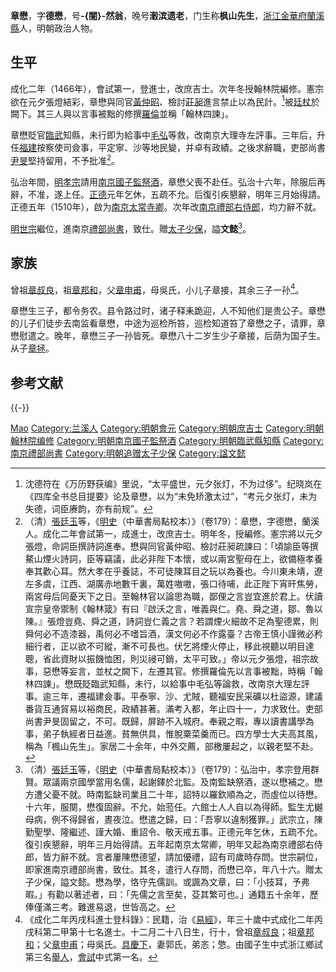 {{明清人物信息框
| 姓名 = 章懋
| 原名 =
| 圖片名稱= 
| 圖片大小 =
| 圖片說明 = 
| 最高職務 = 南京禮部右侍郎
| 國家 = 大明 
| 爵位 =
| 籍貫 = [[浙江|浙江]][[金華府|金華府]][[蘭溪縣|蘭溪縣]]
| 族裔 = 
| 字號 = 字德懋
| 諡號 = 文懿
| 出生日期 = 正统二年（1437年）
| 出生地點 =
| 逝世日期 = 嘉靖元年（1522年）
| 逝世地點 =
| 墓葬 =
| 配偶 = 郭氏
| 親屬 = 
| 出身 =
* 成化二年丙戌科進士出身
| 經歷 =
| 著作 =  
}}
'''章懋'''{{BD|1437年||1522年||Zhang章}}，字'''德懋'''，号'''-{闇}-然翁'''，晚号'''瀔滨遗老'''，门生称'''枫山先生'''，[[浙江|浙江]][[金華府|金華府]][[蘭溪縣|蘭溪縣]]人，明朝政治人物。

==生平==
成化二年（1466年），會試第一，登進士，改庶吉士。次年冬授翰林院編修。憲宗欲在元夕張燈結彩，章懋與同官[[黃仲昭|黃仲昭]]、檢討[[莊昶|莊昶]]進言禁止以為民計。<ref>沈德符在《万历野获编》里说，“太平盛世，元夕张灯，不为过侈”。纪晓岚在《四库全书总目提要》论及章懋，以为“未免矫激太过”，“考元夕张灯，未为失德，词臣赓韵，亦有前规”。</ref>被[[廷杖|廷杖]]於闕下。其三人與以言事被黜的修撰[[羅倫_(明朝)|羅倫]]並稱「翰林四諫」。

章懋貶官[[臨武|臨武]]知縣，未行即为給事中[[毛弘|毛弘]]等救，改南京大理寺左評事。三年后，升任[[福建|福建]]按察使司僉事，平定寧、沙等地民變，并卓有政績。之後求辭職，吏部尚書[[尹旻|尹旻]]堅持留用，不予批准<ref>（清）[[張廷玉|張廷玉]]等，《[[明史|明史]]（中華書局點校本）》（卷179）：章懋，字德懋，蘭溪人。成化二年會試第一，成進士，改庶吉士。明年冬，授編修。憲宗將以元夕張燈，命詞臣撰詩詞進奉。懋與同官黃仲昭、檢討莊昶疏諫曰：「頃諭臣等撰鰲山煙火詩詞，臣等竊議，此必非陛下本懷，或以兩宮聖母在上，欲備極孝養奉其歡心耳。然大孝在乎養誌，不可徒陳耳目之玩以為養也。今川東未靖，遼左多虞，江西、湖廣赤地數千裏，萬姓嗷嗷，張口待哺，此正陛下宵旰焦勞，兩宮母后同憂天下之日。至翰林官以論思為職，鄙俚之言豈宜進於君上。伏讀宣宗皇帝禦制《翰林箴》有曰『啟沃之言，唯義與仁。堯、舜之道，鄒、魯以陳。』張燈豈堯、舜之道，詩詞豈仁義之言？若謂煙火細故不足為聖德累，則舜何必不造漆器，禹何必不嗜旨酒，漢文何必不作露臺？古帝王慎小謹微必矜細行者，正以欲不可縱，漸不可長也。伏乞將煙火停止，移此視聽以明目達聰，省此資財以振饑恤困，則災祲可銷，太平可致。」帝以元夕張燈，祖宗故事，惡懋等妄言，並杖之闕下，左遷其官。修撰羅倫先以言事被黜，時稱「翰林四諫」。懋既貶臨武知縣，未行，以給事中毛弘等論救，改南京大理左評事。逾三年，遷福建僉事。平泰寧、沙、尤賊，聽福安民采礦以杜盜源，建議番貨互通貿易以裕商民，政績甚著。滿考入都，年止四十一，力求致仕。吏部尚書尹旻固留之，不可。既歸，屏跡不入城府。奉親之暇，專以讀書講學為事，弟子執經者日益進。貧無供具，惟脫粟菜羹而已。四方學士大夫高其風，稱為「楓山先生」。家居二十余年，中外交薦，部檄屢起之，以親老堅不赴。</ref>。

弘治年間，[[明孝宗|明孝宗]]請用[[南京|南京]][[國子監祭酒|國子監祭酒]]，章懋父喪不赴任。弘治十六年，除服后再辭，不准，遂上任。[[正德_(明朝)|正德]]元年乞休，五疏不允。后復引疾懇辭，明年三月始得請。正德五年（1510年），啟为[[南京|南京]][[太常寺卿|太常寺卿]]。次年改[[南京|南京]][[禮部右侍郎|禮部右侍郎]]，均力辭不就。

[[明世宗|明世宗]]繼位，進南京[[禮部尚書|禮部尚書]]，致仕。贈[[太子少保|太子少保]]，謚'''文懿'''<ref>（清）[[張廷玉|張廷玉]]等，《[[明史|明史]]（中華書局點校本）》（卷179）：弘治中，孝宗登用群賢。眾議兩京國學當用名儒，起謝鐸於北監。及南監缺祭酒，遂以懋補之。懋方遭父憂不就。時南監缺司業且二十年，詔特以羅欽順為之，而虛位以待懋。十六年，服闋，懋復固辭。不允，始蒞任。六館士人人自以為得師。監生尤樾母病，例不得歸省，晝夜泣。懋遣之歸，曰：「吾寧以違制獲罪。」武宗立，陳勤聖學、隆繼述、謹大婚、重詔令、敬天戒五事。正德元年乞休，五疏不允。復引疾懇辭，明年三月始得請。五年起南京太常卿，明年又起為南京禮部右侍郎，皆力辭不就。言者屢陳懋德望，請加優禮，詔有司歲時存問。世宗嗣位，即家進南京禮部尚書，致仕。其冬，遣行人存問，而懋已卒，年八十六。贈太子少保，謚文懿。懋為學，恪守先儒訓。或諷為文章，曰：「小技耳，予弗暇。」有勸以著述者，曰：「先儒之言至矣，芟其繁可也。」通籍五十余年，歷俸僅滿三考。難進易退，世皆高之。</ref>。

==家族==
曾祖[[章叔良|章叔良]]，祖[[章邦和|章邦和]]，父[[章申甫|章申甫]]，母吳氏，小儿子章接，其余三子一孙<ref>《成化二年丙戌科進士登科錄》：民籍，治《[[易經|易經]]》，年三十歲中式成化二年丙戌科第二甲第十七名進士。十二月二十八日生，行十，曾祖[[章叔良|章叔良]]；祖[[章邦和|章邦和]]；父[[章申甫|章申甫]]；母吳氏。[[具慶下|具慶下]]，妻郭氏，弟忞；憼。由國子生中式浙江鄉試第三名[[舉人|舉人]]，[[會試|會試]]中式第一名。</ref>。

章懋生三子，都令务农。县令路过时，诸子释耒跪迎，人不知他们是贵公子。章懋的儿子们徒步去南监看章懋，中途为巡检所笞，巡检知道笞了章懋之子，请罪，章懋慰遣之。晚年，章懋三子一孙皆死。章懋八十二岁生少子章接，后荫为国子生。从子[[章拯|章拯]]。

==参考文献==
{{wikisource|明史/卷179}}
{{Reflist}}

{{-}}
{{並稱|翰林四諫|<small>修撰</small> [[羅倫_(明朝)|羅　倫]] - <small>編修</small> [[章懋|章　懋]] - <small>編修</small> [[黃仲昭|黃仲昭]] - <small>檢討</small> [[莊昶|莊　昶]]}}
{{並稱|南都四君子|<small>南京吏部尚书</small> [[林瀚_(成化進士)|林　瀚]] - <small>南京都察院左都御史</small> [[張敷華|張敷華]] - <small>南京都察院僉都御史</small> [[林俊_(明朝)|林　俊]] - <small>南京國子監祭酒</small> [[章懋|章　懋]]}}
{{成化二年丙戌科殿試金榜}}

{{規範控制}}

{{DEFAULTSORT:Zhang章}}
[[Category:章姓|Mao]]
[[Category:兰溪人|Category:兰溪人]]
[[Category:明朝會元|Category:明朝會元]]
[[Category:明朝庶吉士|Category:明朝庶吉士]]
[[Category:明朝翰林院编修|Category:明朝翰林院编修]]
[[Category:明朝南京國子監祭酒|Category:明朝南京國子監祭酒]]
[[Category:明朝臨武縣知縣|Category:明朝臨武縣知縣]]
[[Category:南京禮部尚書|Category:南京禮部尚書]]
[[Category:明朝追赠太子少保|Category:明朝追赠太子少保]]
[[Category:諡文懿|Category:諡文懿]]